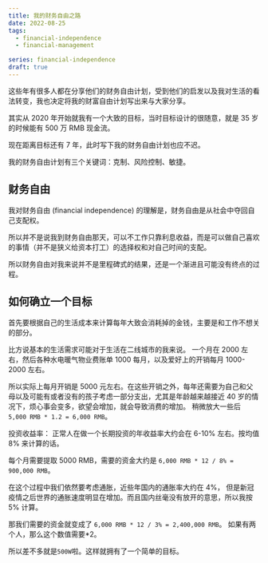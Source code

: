 ```yaml
---
title: 我的财务自由之路
date: 2022-08-25
tags:
  - financial-independence
  - financial-management

series: financial-independence
draft: true
---
```


这些年有很多人都在分享他们的财务自由计划，受到他们的启发以及我对生活的看法转变，我也决定将我的财富自由计划写出来与大家分享。

其实从 2020 年开始就我有一个大致的目标，当时目标设计的很随意，就是 35 岁的时候能有 500 万 RMB 现金流。

现在距离目标还有 7 年，此时写下我的财务自由计划也应不迟。

我的财务自由计划有三个关键词：克制、风险控制、敏捷。

## 财务自由

我对财务自由 (financial independence) 的理解是，财务自由是从社会中夺回自己支配权。

所以并不是说我到财务自由那天，可以不工作只靠利息收益，而是可以做自己喜欢的事情（并不是狭义给资本打工）的选择权和对自己时间的支配。

所以财务自由对我来说并不是里程碑式的结果，还是一个渐进且可能没有终点的过程。

## 如何确立一个目标

首先要根据自己的生活成本来计算每年大致会消耗掉的金钱，主要是和工作不想关的部分。

比方说基本的生活需求可能对于生活在二线城市的我来说。
一个月在 2000 左右，然后各种水电暖气物业费账单 1000 每月，以及爱好上的开销每月 1000-2000 左右。

所以实际上每月开销是 5000 元左右。在这些开销之外，每年还需要为自己和父母以及可能有或者没有的孩子考虑一部分支出，尤其是年龄越来越接近 40 岁的情况下，烦心事会变多，欲望会增加，就会导致消费的增加。 稍微放大一些后 `5,000 RMB * 1.2 = 6,000 RMB`。

投资收益率： 正常人在做一个长期投资的年收益率大约会在 6-10% 左右。按均值 8% 来计算的话。

每个月需要提取 5000 RMB，需要的资金大约是 `6,000 RMB * 12 / 8% = 900,000 RMB`。

在这个过程中我们依然要考虑通胀，近些年国内的通胀率大约在 4%， 但是新冠疫情之后世界的通胀速度明显在增加。而且国内丝毫没有放开的意思，所以我按 5% 计算。

那我们需要的资金就变成了 `6,000 RMB * 12 / 3% = 2,400,000 RMB`。 如果有两个人，那么这个数值需要\*2。

所以差不多就是`500W`啦。这样就拥有了一个简单的目标。

##
